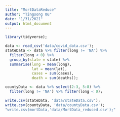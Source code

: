```yaml
---
title: "MortDataReduce"
author: "Tingsong Ou"
date: "1/31/2021"
output: html_document
---
```


```r
library(tidyverse);

```


```r
data <- read_csv('data/covid_data.csv');
stateData <- data %>% filter(long != 'NA') %>% 
  filter(long < 0) %>%
  group_by(state = state) %>% 
  summarise(long = mean(long),
            lat = mean(lat),
            cases = sum(cases),
            death = sum(deaths));

countyData <- data %>% select(2:3, 5:8) %>%
  filter(long != 'NA') %>% filter(long < 0);

write.csv(stateData, 'data/stateData.csv');
write.csv(countyData, 'data/countyData.csv');
"write.csv(mortData,'data/MortData_reduced.csv');"
```

